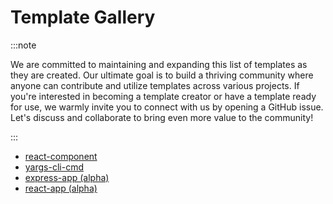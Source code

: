 # Template Gallery

:::note

We are committed to maintaining and expanding this list of templates as they are
created. Our ultimate goal is to build a thriving community where anyone can
contribute and utilize templates across various projects. If you're interested
in becoming a template creator or have a template ready for use, we warmly
invite you to connect with us by opening a GitHub issue. Let's discuss and
collaborate to bring even more value to the community!

:::

-   [react-component](./templates/react-component)
-   [yargs-cli-cmd](./templates/yargs-cli-cmd)
-   [express-app (alpha)](./templates/express-app)
-   [react-app (alpha)](./templates/react-app)
